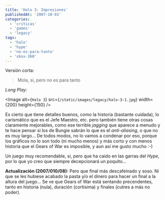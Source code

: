 ```yaml
---
title: 'Halo 3: Impresiones'
publishedAt: '2007-10-01'
categories:
  - 'criticas'
  - 'games'
  - 'legacy'
tags:
  - 'halo'
  - 'hype'
  - 'no-es-para-tanto'
  - 'xbox-360'
---
```


Versión corta:

> Mola, si, pero no es para tanto

_Long Play:_

<Image
  alt={`Halo 3`}
  src={`/static/images/legacy/halo-3-1.jpg`}
  width={200}
  height={150}
/>

Es cierto que tiene detalles buenos, como la historia (bastante cuidada), lo carismático que es el Jefe Maestro, etc. pero también tiene otras cosas claramente mejorables, como ese terrible _jagging_ que aparece a menudo y te hace pensar si los de Bungie sabrán lo que es el _anti-aliasing_, o que no es muy largo... De todos modos, no lo vamos a condenar por eso, porque los gráficos no lo son todo (ni mucho menos) y más corto y con menos historia que el Gears of War es imposible, y aun así me gusto mucho :-)

Un juego muy recomendable, si, pero que ha caido en las garras del _Hype_, por lo que yo creo que siempre decepcionará un poquito...

**Actualización (2007/010/08):** Pero que final más descafeinado y soso. Ni que se les hubiese acabado la pasta y/o el dinero para hacer un final a la altura del juego... Se ve que Gears of War está sentando precendentes, tanto en historia (nula), duración (cortisima) y finales (cutres a más no poder).
